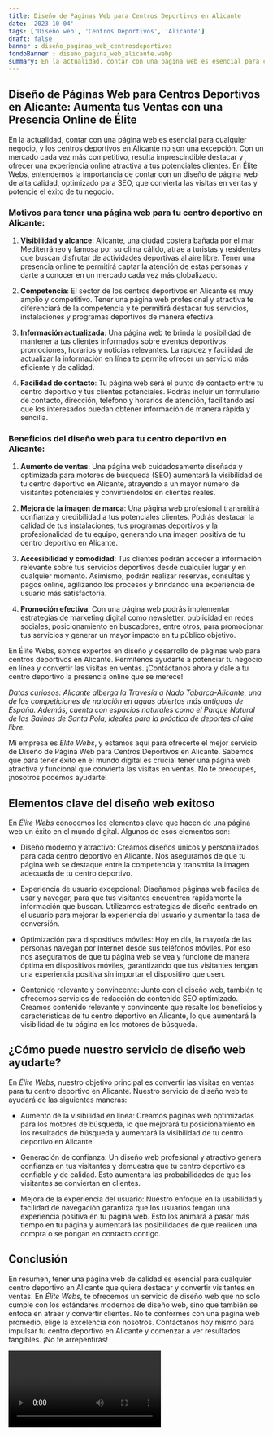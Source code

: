 ```yaml
---
title: Diseño de Páginas Web para Centros Deportivos en Alicante
date: '2023-10-04'
tags: ['Diseño web', 'Centros Deportivos', 'Alicante']
draft: false
banner : diseño_paginas_web_centrosdeportivos
fondoBanner : diseño_pagina_web_alicante.webp
summary: En la actualidad, contar con una página web es esencial para cualquier negocio, y los centros deportivos en Alicante no son una excepción. Con un mercado cada vez más competitivo, resulta imprescindible destacar y ofrecer una experiencia online atractiva a tus potenciales clientes. En Élite Webs, entendemos la importancia de contar con un diseño de página web de alta calidad, optimizado para SEO, que convierta las visitas en ventas y potencie el éxito de tu negocio.
---
```


## Diseño de Páginas Web para Centros Deportivos en Alicante: Aumenta tus Ventas con una Presencia Online de Élite

En la actualidad, contar con una página web es esencial para cualquier negocio, y los centros deportivos en Alicante no son una excepción. Con un mercado cada vez más competitivo, resulta imprescindible destacar y ofrecer una experiencia online atractiva a tus potenciales clientes. En Élite Webs, entendemos la importancia de contar con un diseño de página web de alta calidad, optimizado para SEO, que convierta las visitas en ventas y potencie el éxito de tu negocio.

### Motivos para tener una página web para tu centro deportivo en Alicante:

1. **Visibilidad y alcance**: Alicante, una ciudad costera bañada por el mar Mediterráneo y famosa por su clima cálido, atrae a turistas y residentes que buscan disfrutar de actividades deportivas al aire libre. Tener una presencia online te permitirá captar la atención de estas personas y darte a conocer en un mercado cada vez más globalizado.

2. **Competencia**: El sector de los centros deportivos en Alicante es muy amplio y competitivo. Tener una página web profesional y atractiva te diferenciará de la competencia y te permitirá destacar tus servicios, instalaciones y programas deportivos de manera efectiva.

3. **Información actualizada**: Una página web te brinda la posibilidad de mantener a tus clientes informados sobre eventos deportivos, promociones, horarios y noticias relevantes. La rapidez y facilidad de actualizar la información en línea te permite ofrecer un servicio más eficiente y de calidad.

4. **Facilidad de contacto**: Tu página web será el punto de contacto entre tu centro deportivo y tus clientes potenciales. Podrás incluir un formulario de contacto, dirección, teléfono y horarios de atención, facilitando así que los interesados puedan obtener información de manera rápida y sencilla.

### Beneficios del diseño web para tu centro deportivo en Alicante:

1. **Aumento de ventas**: Una página web cuidadosamente diseñada y optimizada para motores de búsqueda (SEO) aumentará la visibilidad de tu centro deportivo en Alicante, atrayendo a un mayor número de visitantes potenciales y convirtiéndolos en clientes reales.

2. **Mejora de la imagen de marca**: Una página web profesional transmitirá confianza y credibilidad a tus potenciales clientes. Podrás destacar la calidad de tus instalaciones, tus programas deportivos y la profesionalidad de tu equipo, generando una imagen positiva de tu centro deportivo en Alicante.

3. **Accesibilidad y comodidad**: Tus clientes podrán acceder a información relevante sobre tus servicios deportivos desde cualquier lugar y en cualquier momento. Asimismo, podrán realizar reservas, consultas y pagos online, agilizando los procesos y brindando una experiencia de usuario más satisfactoria.

4. **Promoción efectiva**: Con una página web podrás implementar estrategias de marketing digital como newsletter, publicidad en redes sociales, posicionamiento en buscadores, entre otros, para promocionar tus servicios y generar un mayor impacto en tu público objetivo.

En Élite Webs, somos expertos en diseño y desarrollo de páginas web para centros deportivos en Alicante. Permítenos ayudarte a potenciar tu negocio en línea y convertir las visitas en ventas. ¡Contáctanos ahora y dale a tu centro deportivo la presencia online que se merece!

*Datos curiosos: Alicante alberga la Travesía a Nado Tabarca-Alicante, una de las competiciones de natación en aguas abiertas más antiguas de España. Además, cuenta con espacios naturales como el Parque Natural de las Salinas de Santa Pola, ideales para la práctica de deportes al aire libre.*

<GifSeo />

<Cta />

Mi empresa es *Élite Webs*, y estamos aquí para ofrecerte el mejor servicio de Diseño de Página Web para Centros Deportivos en Alicante. Sabemos que para tener éxito en el mundo digital es crucial tener una página web atractiva y funcional que convierta las visitas en ventas. No te preocupes, ¡nosotros podemos ayudarte!

## Elementos clave del diseño web exitoso

En *Élite Webs* conocemos los elementos clave que hacen de una página web un éxito en el mundo digital. Algunos de esos elementos son:

- Diseño moderno y atractivo: Creamos diseños únicos y personalizados para cada centro deportivo en Alicante. Nos aseguramos de que tu página web se destaque entre la competencia y transmita la imagen adecuada de tu centro deportivo.

- Experiencia de usuario excepcional: Diseñamos páginas web fáciles de usar y navegar, para que tus visitantes encuentren rápidamente la información que buscan. Utilizamos estrategias de diseño centrado en el usuario para mejorar la experiencia del usuario y aumentar la tasa de conversión.

- Optimización para dispositivos móviles: Hoy en día, la mayoría de las personas navegan por Internet desde sus teléfonos móviles. Por eso nos aseguramos de que tu página web se vea y funcione de manera óptima en dispositivos móviles, garantizando que tus visitantes tengan una experiencia positiva sin importar el dispositivo que usen.

- Contenido relevante y convincente: Junto con el diseño web, también te ofrecemos servicios de redacción de contenido SEO optimizado. Creamos contenido relevante y convincente que resalte los beneficios y características de tu centro deportivo en Alicante, lo que aumentará la visibilidad de tu página en los motores de búsqueda.

## ¿Cómo puede nuestro servicio de diseño web ayudarte?

En *Élite Webs*, nuestro objetivo principal es convertir las visitas en ventas para tu centro deportivo en Alicante. Nuestro servicio de diseño web te ayudará de las siguientes maneras:

- Aumento de la visibilidad en línea: Creamos páginas web optimizadas para los motores de búsqueda, lo que mejorará tu posicionamiento en los resultados de búsqueda y aumentará la visibilidad de tu centro deportivo en Alicante.

- Generación de confianza: Un diseño web profesional y atractivo genera confianza en tus visitantes y demuestra que tu centro deportivo es confiable y de calidad. Esto aumentará las probabilidades de que los visitantes se conviertan en clientes.

- Mejora de la experiencia del usuario: Nuestro enfoque en la usabilidad y facilidad de navegación garantiza que los usuarios tengan una experiencia positiva en tu página web. Esto los animará a pasar más tiempo en tu página y aumentará las posibilidades de que realicen una compra o se pongan en contacto contigo.

## Conclusión

En resumen, tener una página web de calidad es esencial para cualquier centro deportivo en Alicante que quiera destacar y convertir visitantes en ventas. En *Élite Webs*, te ofrecemos un servicio de diseño web que no solo cumple con los estándares modernos de diseño web, sino que también se enfoca en atraer y convertir clientes. No te conformes con una página web promedio, elige la excelencia con nosotros. Contáctanos hoy mismo para impulsar tu centro deportivo en Alicante y comenzar a ver resultados tangibles. ¡No te arrepentirás!

<Video />

<CtaBot job='Centros Deportivos' city='Alicante'/>

<Gmaps query='Alicante+españa+maps' />